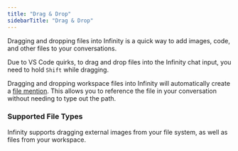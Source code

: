 ```yaml
---
title: "Drag & Drop"
sidebarTitle: "Drag & Drop"
---
```


Dragging and dropping files into Infinity is a quick way to add images, code, and other files to your conversations.

<Note>Due to VS Code quirks, to drag and drop files into the Infinity chat input, you need to hold `Shift` while dragging.</Note>

Dragging and dropping workspace files into Infinity will automatically create a [file mention](/features/at-mentions/file-mentions). This allows you to reference the file in your conversation without needing to type out the path.

### Supported File Types

Infinity supports dragging external images from your file system, as well as files from your workspace.
